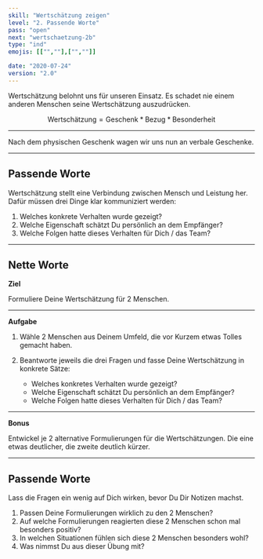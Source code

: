 ```yaml
---
skill: "Wertschätzung zeigen"
level: "2. Passende Worte"
pass: "open"
next: "wertschaetzung-2b"
type: "ind"
emojis: [["",""],["",""]]

date: "2020-07-24"
version: "2.0"
---
```



Wertschätzung belohnt uns für unseren Einsatz. 
Es schadet nie einem anderen Menschen seine Wertschätzung auszudrücken.

<Row className="tutsegment"> 
<Col>

$$
\text{Wertschätzung} = \text{Geschenk} * \text{Bezug} * \text{Besonderheit}
$$

</Col>
</Row>

---

Nach dem physischen Geschenk wagen wir uns nun an verbale Geschenke.

---

## Passende Worte

Wertschätzung stellt eine Verbindung zwischen Mensch und Leistung her.
Dafür müssen drei Dinge klar kommuniziert werden:

1. Welches konkrete Verhalten wurde gezeigt?
2. Welche Eigenschaft schätzt Du persönlich an dem Empfänger?
3. Welche Folgen hatte dieses Verhalten für Dich / das Team?

---

## Nette Worte

**Ziel**

Formuliere Deine Wertschätzung für 2 Menschen.

---

**Aufgabe**

1. Wähle 2 Menschen aus Deinem Umfeld, die vor Kurzem etwas Tolles gemacht haben.
2. Beantworte jeweils die drei Fragen und fasse Deine Wertschätzung in konkrete Sätze:

    * Welches konkretes Verhalten wurde gezeigt?
    * Welche Eigenschaft schätzt Du persönlich an dem Empfänger?
    * Welche Folgen hatte dieses Verhalten für Dich / das Team?

---

**Bonus**

Entwickel je 2 alternative Formulierungen für die Wertschätzungen.
Die eine etwas deutlicher, die zweite deutlich kürzer.

---

## Passende Worte

Lass die Fragen ein wenig auf Dich wirken, bevor Du Dir Notizen machst.

1. Passen Deine Formulierungen wirklich zu den 2 Menschen?
2. Auf welche Formulierungen reagierten diese 2 Menschen schon mal besonders positiv?
3. In welchen Situationen fühlen sich diese 2 Menschen besonders wohl?
4. Was nimmst Du aus dieser Übung mit?
